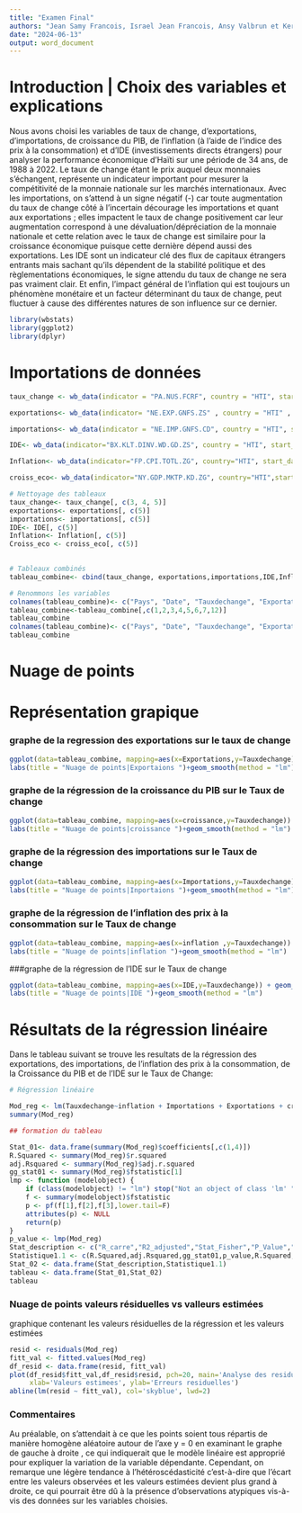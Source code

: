 ```yaml
---
title: "Examen Final"
authors: "Jean Samy Francois, Israel Jean Francois, Ansy Valbrun et Kervens Delva"
date: "2024-06-13"
output: word_document 
---
```



# Introduction | Choix des variables et explications

Nous avons choisi les variables de taux de change, d'exportations, d'importations, de croissance du PIB, de l'inflation (à l'aide de l'indice des prix à la consommation) et d'IDE (investissements directs étrangers) pour analyser la performance économique d'Haïti sur une période de 34 ans, de 1988 à 2022. Le taux de change étant le prix auquel deux monnaies s’échangent, représente un indicateur important pour mesurer la compétitivité de la monnaie nationale sur les marchés internationaux.  Avec les importations, on s’attend à un signe négatif (-) car toute augmentation du taux de change côté à l’incertain décourage les importations et quant aux exportations ; elles impactent le taux de change positivement car leur augmentation correspond à une dévaluation/dépréciation  de la monnaie nationale et cette relation avec le taux de change est similaire pour la croissance économique puisque cette dernière dépend aussi des exportations.  Les IDE sont un indicateur clé des flux de capitaux étrangers entrants mais sachant qu'ils dépendent de la stabilité politique et des règlementations économiques, le signe attendu du taux de change ne sera pas vraiment clair. Et enfin, l’impact général de l’inflation qui est toujours un phénomène monétaire et un facteur déterminant du taux de change, peut fluctuer à cause des différentes natures de son influence sur ce dernier. 




```r
library(wbstats)
library(ggplot2)
library(dplyr)
```




# Importations de données 

```r


taux_change <- wb_data(indicator = "PA.NUS.FCRF", country = "HTI", start_date = 1988, end_date = 2022)

exportations<- wb_data(indicator= "NE.EXP.GNFS.ZS" , country = "HTI" , start_date = 1988, end_date = 2022)

importations<- wb_data(indicator = "NE.IMP.GNFS.CD", country = "HTI", start_date = 1988, end_date = 2022)

IDE<- wb_data(indicator="BX.KLT.DINV.WD.GD.ZS", country = "HTI", start_date= 1988, end_date = 2022)

Inflation<- wb_data(indicator="FP.CPI.TOTL.ZG", country="HTI", start_date= 1988, end_date = 2022)

croiss_eco<- wb_data(indicator="NY.GDP.MKTP.KD.ZG", country="HTI",start_date= 1988, end_date = 2022)  

# Nettoyage des tableaux
taux_change<- taux_change[, c(3, 4, 5)]
exportations<- exportations[, c(5)]
importations<- importations[, c(5)]
IDE<- IDE[, c(5)]
Inflation<- Inflation[, c(5)]
Croiss_eco <- croiss_eco[, c(5)]  

  
# Tableaux combinés
tableau_combine<- cbind(taux_change, exportations,importations,IDE,Inflation,croiss_eco)

# Renommons les variables
colnames(tableau_combine)<- c("Pays", "Date", "Tauxdechange", "Exportations", "Importations", "IDE","taux d'inflation","croissance economique")
tableau_combine<-tableau_combine[,c(1,2,3,4,5,6,7,12)]
tableau_combine
colnames(tableau_combine)<- c("Pays", "Date", "Tauxdechange", "Exportations", "Importations", "IDE","inflation","croissance")
tableau_combine

```



Nuage de points
===============================================================================

# Représentation grapique

### graphe de la regression des exportations sur le taux de change

```r
ggplot(data=tableau_combine, mapping=aes(x=Exportations,y=Tauxdechange)) + geom_point(color="navy")+
labs(title = "Nuage de points|Exportaions ")+geom_smooth(method = "lm")
```


### graphe de la régression de la croissance du PIB sur le Taux de change
```r
ggplot(data=tableau_combine, mapping=aes(x=croissance,y=Tauxdechange)) + geom_point(color="aquamarine")+
labs(title = "Nuage de points|croissance ")+geom_smooth(method = "lm")

```


### graphe de la régression des importations sur le Taux de change

```r
ggplot(data=tableau_combine, mapping=aes(x=Importations,y=Tauxdechange)) + geom_point(color="orange")+
labs(title = "Nuage de points|Inportaions ")+geom_smooth(method = "lm")
```

### graphe de la régression de l'inflation des prix à la consommation sur le Taux de change

```r
ggplot(data=tableau_combine, mapping=aes(x=inflation ,y=Tauxdechange)) + geom_point(color="palegreen")+
labs(title = "Nuage de points|inflation ")+geom_smooth(method = "lm")
```


###graphe de la régression de l'IDE sur le Taux de change

```r
ggplot(data=tableau_combine, mapping=aes(x=IDE,y=Tauxdechange)) + geom_point(color="gold")+
labs(title = "Nuage de points|IDE ")+geom_smooth(method = "lm")

```



# Résultats de la régression linéaire

Dans le tableau suivant se trouve les resultats de la régression des exportations, des importations, de l'inflation des prix à la consommation, de la Croissance du PIB et de l'IDE sur le Taux de Change: 

```r
# Régression linéaire 

Mod_reg <- lm(Tauxdechange~inflation + Importations + Exportations + croissance + IDE, data = tableau_combine)
summary(Mod_reg)

## formation du tableau

Stat_01<- data.frame(summary(Mod_reg)$coefficients[,c(1,4)])
R.Squared <- summary(Mod_reg)$r.squared
adj.Rsquared <- summary(Mod_reg)$adj.r.squared
gg_stat01 <- summary(Mod_reg)$fstatistic[1]
lmp <- function (modelobject) {
    if (class(modelobject) != "lm") stop("Not an object of class 'lm' ")
    f <- summary(modelobject)$fstatistic
    p <- pf(f[1],f[2],f[3],lower.tail=F)
    attributes(p) <- NULL
    return(p)
}
p_value <- lmp(Mod_reg)
Stat_description <- c("R_carre","R2_adjusted","Stat_Fisher","P_Value","R_carre","R2_adjusted")
Statistique1.1 <- c(R.Squared,adj.Rsquared,gg_stat01,p_value,R.Squared,adj.Rsquared)
Stat_02 <- data.frame(Stat_description,Statistique1.1)
tableau <- data.frame(Stat_01,Stat_02) 
tableau
```



### Nuage de points valeurs résiduelles vs valleurs estimées 

graphique contenant les valeurs résiduelles de la régression et les valeurs estimées

```r
resid <- residuals(Mod_reg)
fitt_val <- fitted.values(Mod_reg)
df_resid <- data.frame(resid, fitt_val)
plot(df_resid$fitt_val,df_resid$resid, pch=20, main='Analyse des residus',
     xlab='Valeurs estimees', ylab='Erreurs residuelles')
abline(lm(resid ~ fitt_val), col='skyblue', lwd=2)
```



### Commentaires

Au préalable, on s’attendait à ce que les points soient tous répartis de manière homogène aléatoire autour de l'axe y = 0 en examinant le graphe de gauche à droite , ce qui indiquerait que le modèle linéaire est approprié pour expliquer la variation de la variable dépendante. Cependant, on remarque  une légère tendance à l'hétéroscédasticité c'est-à-dire que l’écart entre les valeurs observées et les valeurs estimées devient plus grand à droite, ce qui pourrait être dû à la présence d'observations atypiques vis-à-vis des données sur les  variables choisies.  

